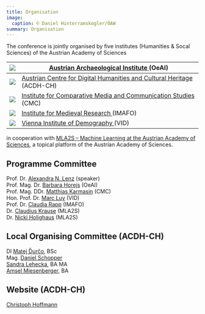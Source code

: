 ```yaml
---
title: Organisation
image:
  caption: © Daniel Hinterramskogler/ÖAW
summary: Organisation
---
```

The conference is jointly organised by five institutes (Humanities & Socal Sciences) of the Austrian Academy of Sciences

| ![](/conference/ai-meets-hss/assets/content/en/pages/organisation/oeai_logo_typ.png)                       | [Austrian Archaeological Institute ](https://www.oeaw.ac.at/en/oeai/)(OeAI)                            |
| ---------------------------------------------------------------------------------------------------------- | ------------------------------------------------------------------------------------------------------ |
| ![](/conference/ai-meets-hss/assets/content/en/pages/organisation/acdh-ch-logo-with-text1.png)             | [Austrian Centre for Digital Humanities and Cultural Heritage ](https://www.oeaw.ac.at/acdh/)(ACDH-CH) |
| ![](/conference/ai-meets-hss/assets/content/en/pages/organisation/cmc_uni_neu1.png)                        | [Institute for Comparative Media and Communication Studies ](https://www.oeaw.ac.at/cmc/)(CMC)         |
| ![](/conference/ai-meets-hss/assets/content/en/pages/organisation/imafo_logo_kurz_HP_var01b_96_230_v2.png) | [Institute for Medieval Research ](https://www.oeaw.ac.at/en/imafo/home)(IMAFO)                        |
| ![](/conference/ai-meets-hss/assets/content/en/pages/organisation/VID-Logo-Sekundaer-Farbe-gross1.png)     | [Vienna Institute of Demography ](https://www.oeaw.ac.at/vid)(VID)                                     |

in cooperation with [MLA2S – Machine Learning at the Austrian Academy of Sciences](https://www.oeaw.ac.at/mla2s/), a topical platform of the Austrian Academy of Sciences.

## Programme Committee

Prof. Dr. [Alexandra N. Lenz](https://www.oeaw.ac.at/acdh/institute/team/staff-members/alexandra-n-lenz) (speaker)\
Prof. Mag. Dr. [Barbara Horejs](https://www.oeaw.ac.at/en/oeai/institute/team/person/barbara-horejs) (OeAI) \
Prof. Mag. DDr. [Matthias Karmasin](https://www.oeaw.ac.at/cmc/the-institute/staff/matthias-karmasin/) (CMC)\
Hon. Prof. Dr. [Marc Luy](https://www.oeaw.ac.at/vid/people/staff/marc-luy/) (VID)\
Prof. Dr. [Claudia Rapp](https://www.oeaw.ac.at/byzanz/mitarbeiterinnen#c39365) (IMAFO)\
Dr. [Claudius Krause](https://www.oeaw.ac.at/en/hephy/the-institute/staff-members/staff/claudius-krause) (MLA2S)\
Dr. [Nicki Holighaus](https://www.oeaw.ac.at/en/ari/our-team/holighaus-nicki) (MLA2S)

## Local Organising Committee (ACDH-CH)

DI [Matej Ďurčo](https://www.oeaw.ac.at/acdh/institute/team/staff-members/matej-durco), BSc\
Mag. [Daniel Schopper](https://www.oeaw.ac.at/acdh/institute/team/staff-members/daniel-schopper)\
[Sandra Lehecka](https://www.oeaw.ac.at/acdh/institute/team/staff-members/sandra-lehecka), BA MA\
[Amsel Miesenberger](https://www.oeaw.ac.at/acdh/institute/team/staff-members/amsel-miesenberger), BA

## Website (ACDH-CH)

[Christoph Hoffmann](https://www.oeaw.ac.at/acdh/institute/team/staff-members/christoph-hoffmann)
